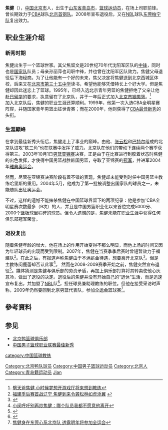 {{Infobox NBA Player
| photo = 
| caption = 
| position = [[小前锋|小前锋]]
| nickname = 焦二哥
| height_ft = 6
| height_in = 7
| weight = 90公斤
| team = [[东莞柏宁篮球俱乐部|东莞柏宁]]
| nationality = China
| birth_date = {{Birth date and age|1980|2|17}}
| birth_place = [[山东|山东]][[青岛|青岛]]
| highschool = [[北京市第三十五中学|北京市第三十五中学]]
| career_start = 1996年
| career_end = 
| former_teams = [[北京鸭篮球俱乐部|北京首钢]] (1996-2008) 
}}
'''焦健'''（{{bd|1980年|2月17日|catIdx=Jiao Jian}}），[[中华人民共和国|中国]][[北京市|北京市]]人，出生于[[山东省|山东省]][[青岛市|青岛市]]，[[篮球|篮球]][[运动员|运动员]]，在场上司职前锋。曾长期效力于[[中国男子篮球职业联赛|CBA]]球队[[北京鸭篮球俱乐部|北京首钢队]]。2008年宣布退役后，又在[[全国男子篮球联赛|NBL]]球队[[东莞柏宁篮球俱乐部|东莞柏宁队]]复出效力。
==职业生涯介绍==
===新秀时期===
焦健出生于一个篮球世家。其父焦留文是20世纪70年代沈阳军区队的[[中锋|中锋]]，同时也是[[中国国家男子篮球队|国家队]]队员；母亲孙丽萍也司职中锋，并也曾在沈阳军区队效力。焦健父母退役后下海经商。为了让他能有一个好的未来，焦父决定将焦健送到北京西城区体校，后来又在[[北京市第三十五中学|北京市第三十五中学]]读书，希望他能够凭借特长上个好大学。但是焦健却因此迷恋上了篮球。1995年，已经入选北京青年男篮的焦健拒绝了父亲让他赴[[日本|日]][[留学|留学]]的要求，执意留在了北京队，并于一年后正式加入[[北京鸭篮球俱乐部|北京首钢男篮]]。<ref>[http://jiaojianblog.blog.sohu.com/11697632.html 劈天斧焦健 小时候梦想开游戏厅将来想到教练]</ref><br />
加入北京队后，焦健的职业生涯还算顺利。1999年，他第一次入选CBA全明星赛阵容，并随国家青年男篮出征世青赛；而在2000年，他则获得了[[中国男子篮球职业联赛最佳新秀|CBA最佳新秀]]的头衔。

===生涯巅峰===
在拿到最佳新秀头衔后，焦健走上了事业的巅峰。由他、[[张云松|张云松]]和[[孟克·巴特尔|巴特尔]]组成的北京队进攻“铁三角”也在联赛中发挥了威力。北京队在他们的带动下连续两个赛季获得第三。2003年10月1日[[男篮亚锦赛|男篮亚锦赛]]决赛，正是由于在比赛进行到胶着状态时焦健的出色发挥，才使得中国男篮战胜韩国男篮，夺取了亚锦赛的[[冠军|冠军]]，并进军2004年[[2004年夏季奥林匹克运动会|雅典奥运会]]。

然而，尽管在亚锦赛决赛阶段有着不错的表现，焦健却未能受到时任中国男篮主教练哈里斯的重用。2004年5月，他成为了第一批被调整出国家队的球员之一，未能随队出征奥运会。

不过，这样的遗憾不能抹杀焦健在中国篮球界留下的两项纪录：他是参加'CBA全明星赛次数最多（9次）的人、并且是中国男篮职业化以来首位完成5000分、2000个篮板球里程碑的球员。但令人遗憾的是，焦健未能在职业生涯中获得任何俱乐部冠军荣誉。

===退役复出===
随着焦健年龄的增大，他在场上的作用开始变得不那么明显，而他上场的时间又因为年轻球员的出现而受到限制。2007年，焦健在当赛季季后赛时曾短暂效力于福建队<ref>[http://bnews1.7m.cn/news/newsData/20070211/22241.shtml 福建季后赛首战辽宁 焦健到来令龚松林如虎添翼] {{webarchive|url=https://web.archive.org/web/20160305075856/http://bnews1.7m.cn/news/newsData/20070211/22241.shtml |date=2016-03-05 }}</ref>。在此之后，有报道声称焦健由于不满薪金待遇，想要离开北京队<ref>{{Cite web |url=http://sports.163.com/07/1206/23/3V2KKE7C00051MTN.html |title=焦健计划明年“出走” 自称非圣贤也要为稻梁谋 |access-date=2009-01-28 |archive-url=https://web.archive.org/web/20071209110010/http://sports.163.com/07/1206/23/3V2KKE7C00051MTN.html |archive-date=2007-12-09 |dead-url=yes }}</ref>。但是主教练闵鹿蕾却否认此事<ref>[http://sports.163.com/07/1206/23/3V2K0Q1F00051MTN.html 小闵呼吁别再炒焦健：哪个队员我都不愿意他离开]{{Dead link|date=2020年1月 |bot=InternetArchiveBot |fix-attempted=yes }}</ref>。
然而在2008-2009赛季开始之前，焦健突然宣布退役<ref>{{Cite web |url=http://sports.163.com/08/0928/15/4MUJE7E600051CAH.html |title=焦健宣布退役作别CBA新赛季 退役疑有内幕操作 |access-date=2009-01-28 |archive-url=https://web.archive.org/web/20081002211359/http://sports.163.com/08/0928/15/4MUJE7E600051CAH.html |archive-date=2008-10-02 |dead-url=yes }}</ref>。媒体猜测是焦健与俱乐部的劳资矛盾，再加上俱乐部打算将其转卖使他心灰意冷，做出了退役的决定。退役后的焦健并没有开始自己的“退休”生活，而是迅速宣布复出，并加盟了[[全国男子篮球联赛|NBL]]{{NBL team2|东莞柏宁}}队<ref>{{Cite web |url=http://sports.163.com/08/1002/04/4N7L2AFJ00051CAH.html |title=焦健“退役”转战NBL 与东莞柏宁实乃早已签约 |access-date=2009-01-28 |archive-url=https://web.archive.org/web/20081011053333/http://sports.163.com/08/1002/04/4N7L2AFJ00051CAH.html |archive-date=2008-10-11 |dead-url=yes }}</ref>，担任球员兼助理教练的职位。但他在接受采访时声称，2009年仍然要回到北京男篮代表队，参加[[中华人民共和国全国运动会|全运会]]篮球赛<ref>[http://sports.163.com/08/1216/09/4T99GKVC00052UUC.html 焦健身在东莞心系北京队 透露明年将参加全运会]{{Dead link|date=2020年1月 |bot=InternetArchiveBot |fix-attempted=yes }}</ref>。

==參考資料==
<div class="references-small">
<references />
</div>
== 参见 ==
*[[北京鸭篮球俱乐部|北京鸭篮球俱乐部]]
*[[中国男子篮球职业联赛最佳新秀|中国男子篮球职业联赛最佳新秀]]

{{DEFAULTSORT:Jiao Jian}}
[[Category:北京鸭队球员|Category:北京鸭队球员]]
[[Category:中国男子篮球运动员|Category:中国男子篮球运动员]]
[[category:中国篮球教练|category:中国篮球教练]]
[[Category:北京人|Category:北京人]]
[[Category:青岛籍运动员|Category:青岛籍运动员]]
[[Category:焦姓|Jian]]